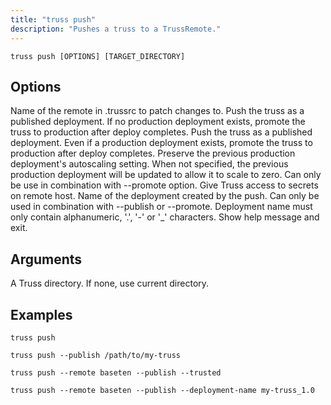 ```yaml
---
title: "truss push"
description: "Pushes a truss to a TrussRemote."
---
```


``` Usage
truss push [OPTIONS] [TARGET_DIRECTORY]
```

## Options

<ParamField body="--remote" type="TEXT">
Name of the remote in .trussrc to patch changes to.
</ParamField>
<ParamField body="--publish" type="BOOL">
Push the truss as a published deployment. If no production deployment exists, promote the truss to production after deploy completes.
</ParamField>
<ParamField body="--promote" type="BOOL">
Push the truss as a published deployment. Even if a production deployment exists, promote the truss to production after deploy completes.
</ParamField>
<ParamField body="--preserve-previous-production-settings" type="BOOL">
Preserve the previous production deployment's autoscaling setting. When not specified, the previous production deployment will be updated to allow it to scale to zero. Can only be use in combination with --promote option.
</ParamField>
<ParamField body="--trusted" type="BOOL">
Give Truss access to secrets on remote host.
</ParamField>
<ParamField body="--deployment-name" type="TEXT">
Name of the deployment created by the push. Can only be used in combination with --publish or --promote. Deployment name must only contain alphanumeric, '.', '-' or '_' characters.
</ParamField>
<ParamField body="--help">
Show help message and exit.
</ParamField>

## Arguments

<ParamField body="TARGET_DIRECTORY" type="Optional">
A Truss directory. If none, use current directory.
</ParamField>


## Examples

```
truss push
```

```
truss push --publish /path/to/my-truss
```

```
truss push --remote baseten --publish --trusted
```

```
truss push --remote baseten --publish --deployment-name my-truss_1.0
```
